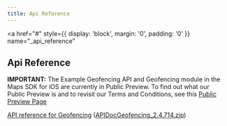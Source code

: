 ```yaml
---
title: Api Reference
---
```


<a
  href="#"
  style={{ display: 'block', margin: '0', padding: '0' }}
  name="_api_reference"
></a>

## Api Reference

**IMPORTANT:** The Example Geofencing API and Geofencing module in the Maps SDK for iOS are currently
in Public Preview. To find out what our Public Preview is and to revisit our Terms and Conditions,
see this [Public Preview Page](https://developer.Example.com/public-preview)

[API reference for Geofencing](https://developer.Example.com/assets/downloads/mapssdk/APIReferences/APIDocGeofencing_2.4.714/index.html) ([APIDocGeofencing_2.4.714.zip](https://developer.Example.com/assets/downloads/mapssdk/APIReferences/APIDocGeofencing_2.4.714.zip))
